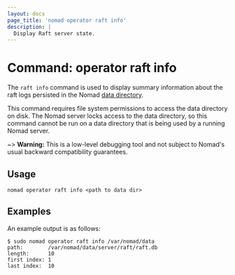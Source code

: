 ```yaml
---
layout: docs
page_title: 'nomad operator raft info'
description: |
  Display Raft server state.
---
```


# Command: operator raft info

The `raft info` command is used to display summary information about the
raft logs persisted in the Nomad [data directory].

This command requires file system permissions to access the data
directory on disk. The Nomad server locks access to the data
directory, so this command cannot be run on a data directory that is
being used by a running Nomad server.

~> **Warning:** This is a low-level debugging tool and not subject to
  Nomad's usual backward compatibility guarantees.

## Usage

```plaintext
nomad operator raft info <path to data dir>
```

## Examples

An example output is as follows:

```shell-session
$ sudo nomad operator raft info /var/nomad/data
path:        /var/nomad/data/server/raft/raft.db
length:      10
first index: 1
last index:  10
```

[data directory]: /nomad/docs/configuration#data_dir
